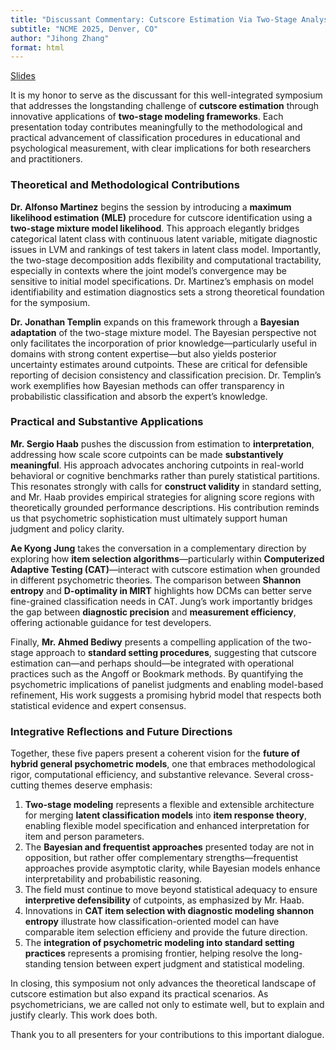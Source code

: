 ```yaml
---
title: "Discussant Commentary: Cutscore Estimation Via Two-Stage Analysis—Implications for Psychometric Research and Practice"
subtitle: "NCME 2025, Denver, CO"
author: "Jihong Zhang"
format: html
---
```


[Slides](slides.qmd)

It is my honor to serve as the discussant for this well-integrated symposium that addresses the longstanding challenge of **cutscore estimation** through innovative applications of **two-stage modeling frameworks**. Each presentation today contributes meaningfully to the methodological and practical advancement of classification procedures in educational and psychological measurement, with clear implications for both researchers and practitioners.

### Theoretical and Methodological Contributions

**Dr. Alfonso Martinez** begins the session by introducing a **maximum likelihood estimation (MLE)** procedure for cutscore identification using a **two-stage mixture model likelihood**. This approach elegantly bridges categorical latent class with continuous latent variable, mitigate diagnostic issues in LVM and rankings of test takers in latent class model. Importantly, the two-stage decomposition adds flexibility and computational tractability, especially in contexts where the joint model's convergence may be sensitive to initial model specifications. Dr. Martinez’s emphasis on model identifiability and estimation diagnostics sets a strong theoretical foundation for the symposium.

**Dr. Jonathan Templin** expands on this framework through a **Bayesian adaptation** of the two-stage mixture model. The Bayesian perspective not only facilitates the incorporation of prior knowledge—particularly useful in domains with strong content expertise—but also yields posterior uncertainty estimates around cutpoints. These are critical for defensible reporting of decision consistency and classification precision. Dr. Templin's work exemplifies how Bayesian methods can offer transparency in probabilistic classification and absorb the expert's knowledge.

### Practical and Substantive Applications

**Mr. Sergio Haab** pushes the discussion from estimation to **interpretation**, addressing how scale score cutpoints can be made **substantively meaningful**. His approach advocates anchoring cutpoints in real-world behavioral or cognitive benchmarks rather than purely statistical partitions. This resonates strongly with calls for **construct validity** in standard setting, and Mr. Haab provides empirical strategies for aligning score regions with theoretically grounded performance descriptions. His contribution reminds us that psychometric sophistication must ultimately support human judgment and policy clarity.

**Ae Kyong Jung** takes the conversation in a complementary direction by exploring how **item selection algorithms**—particularly within **Computerized Adaptive Testing (CAT)**—interact with cutscore estimation when grounded in different psychometric theories. The comparison between **Shannon entropy** and **D-optimality in MIRT** highlights how DCMs can better serve fine-grained classification needs in CAT. Jung’s work importantly bridges the gap between **diagnostic precision** and **measurement efficiency**, offering actionable guidance for test developers.

Finally, **Mr. Ahmed Bediwy** presents a compelling application of the two-stage approach to **standard setting procedures**, suggesting that cutscore estimation can—and perhaps should—be integrated with operational practices such as the Angoff or Bookmark methods. By quantifying the psychometric implications of panelist judgments and enabling model-based refinement, His work suggests a promising hybrid model that respects both statistical evidence and expert consensus.

### Integrative Reflections and Future Directions

Together, these five papers present a coherent vision for the **future of hybrid general psychometric models**, one that embraces methodological rigor, computational efficiency, and substantive relevance. Several cross-cutting themes deserve emphasis:

1. **Two-stage modeling** represents a flexible and extensible architecture for merging **latent classification models** into **item response theory**, enabling flexible model specification and enhanced interpretation for item and person parameters.
2. The **Bayesian and frequentist approaches** presented today are not in opposition, but rather offer complementary strengths—frequentist approaches provide asymptotic clarity, while Bayesian models enhance interpretability and probabilistic reasoning.
3. The field must continue to move beyond statistical adequacy to ensure **interpretive defensibility** of cutpoints, as emphasized by Mr. Haab.
4. Innovations in **CAT item selection with diagnostic modeling shannon entropy** illustrate how classification-oriented model can have comparable item selection efficieny and provide the future direction.
5. The **integration of psychometric modeling into standard setting practices** represents a promising frontier, helping resolve the long-standing tension between expert judgment and statistical modeling.

In closing, this symposium not only advances the theoretical landscape of cutscore estimation but also expand its practical scenarios. As psychometricians, we are called not only to estimate well, but to explain and justify clearly. This work does both.

Thank you to all presenters for your contributions to this important dialogue.
